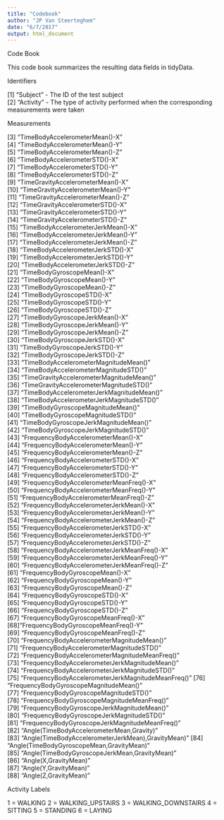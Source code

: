 ```yaml
---
title: "Codebook"
author: "JP Van Steerteghem"
date: "6/7/2017"
output: html_document
---
```


Code Book

This code book summarizes the resulting data fields in tidyData.

Identifiers

[1] "Subject" - The ID of the test subject                                           
[2] "Activity" - The type of activity performed when the corresponding measurements were taken

Measurements

[3] "TimeBodyAccelerometerMean()-X"                     
[4] "TimeBodyAccelerometerMean()-Y"                    
[5] "TimeBodyAccelerometerMean()-Z"                     
[6] "TimeBodyAccelerometerSTD()-X"                     
[7] "TimeBodyAccelerometerSTD()-Y"                      
[8] "TimeBodyAccelerometerSTD()-Z"                     
[9] "TimeGravityAccelerometerMean()-X"                  
[10] "TimeGravityAccelerometerMean()-Y"                 
[11] "TimeGravityAccelerometerMean()-Z"                  
[12] "TimeGravityAccelerometerSTD()-X"                  
[13] "TimeGravityAccelerometerSTD()-Y"                   
[14] "TimeGravityAccelerometerSTD()-Z"                  
[15] "TimeBodyAccelerometerJerkMean()-X"                 
[16] "TimeBodyAccelerometerJerkMean()-Y"                
[17] "TimeBodyAccelerometerJerkMean()-Z"                 
[18] "TimeBodyAccelerometerJerkSTD()-X"                 
[19] "TimeBodyAccelerometerJerkSTD()-Y"                  
[20] "TimeBodyAccelerometerJerkSTD()-Z"                 
[21] "TimeBodyGyroscopeMean()-X"                         
[22] "TimeBodyGyroscopeMean()-Y"                        
[23] "TimeBodyGyroscopeMean()-Z"                         
[24] "TimeBodyGyroscopeSTD()-X"                         
[25] "TimeBodyGyroscopeSTD()-Y"                          
[26] "TimeBodyGyroscopeSTD()-Z"                         
[27] "TimeBodyGyroscopeJerkMean()-X"                     
[28] "TimeBodyGyroscopeJerkMean()-Y"                    
[29] "TimeBodyGyroscopeJerkMean()-Z"                     
[30] "TimeBodyGyroscopeJerkSTD()-X"                     
[31] "TimeBodyGyroscopeJerkSTD()-Y"                      
[32] "TimeBodyGyroscopeJerkSTD()-Z"                     
[33] "TimeBodyAccelerometerMagnitudeMean()"              
[34] "TimeBodyAccelerometerMagnitudeSTD()"              
[35] "TimeGravityAccelerometerMagnitudeMean()"           
[36] "TimeGravityAccelerometerMagnitudeSTD()"           
[37] "TimeBodyAccelerometerJerkMagnitudeMean()"          
[38] "TimeBodyAccelerometerJerkMagnitudeSTD()"          
[39] "TimeBodyGyroscopeMagnitudeMean()"                  
[40] "TimeBodyGyroscopeMagnitudeSTD()"                  
[41] "TimeBodyGyroscopeJerkMagnitudeMean()"              
[42] "TimeBodyGyroscopeJerkMagnitudeSTD()"              
[43] "FrequencyBodyAccelerometerMean()-X"                
[44] "FrequencyBodyAccelerometerMean()-Y"               
[45] "FrequencyBodyAccelerometerMean()-Z"                
[46] "FrequencyBodyAccelerometerSTD()-X"                
[47] "FrequencyBodyAccelerometerSTD()-Y"                 
[48] "FrequencyBodyAccelerometerSTD()-Z"                
[49] "FrequencyBodyAccelerometerMeanFreq()-X"            
[50] "FrequencyBodyAccelerometerMeanFreq()-Y"           
[51] "FrequencyBodyAccelerometerMeanFreq()-Z"            
[52] "FrequencyBodyAccelerometerJerkMean()-X"           
[53] "FrequencyBodyAccelerometerJerkMean()-Y"            
[54] "FrequencyBodyAccelerometerJerkMean()-Z"           
[55] "FrequencyBodyAccelerometerJerkSTD()-X"             
[56] "FrequencyBodyAccelerometerJerkSTD()-Y"            
[57] "FrequencyBodyAccelerometerJerkSTD()-Z"             
[58] "FrequencyBodyAccelerometerJerkMeanFreq()-X"       
[59] "FrequencyBodyAccelerometerJerkMeanFreq()-Y"        
[60] "FrequencyBodyAccelerometerJerkMeanFreq()-Z"       
[61] "FrequencyBodyGyroscopeMean()-X"                    
[62] "FrequencyBodyGyroscopeMean()-Y"                   
[63] "FrequencyBodyGyroscopeMean()-Z"                    
[64] "FrequencyBodyGyroscopeSTD()-X"                    
[65] "FrequencyBodyGyroscopeSTD()-Y"                     
[66] "FrequencyBodyGyroscopeSTD()-Z"                    
[67] "FrequencyBodyGyroscopeMeanFreq()-X"                
[68]"FrequencyBodyGyroscopeMeanFreq()-Y"               
[69] "FrequencyBodyGyroscopeMeanFreq()-Z"                 
[70] "FrequencyBodyAccelerometerMagnitudeMean()"        
[71] "FrequencyBodyAccelerometerMagnitudeSTD()"          
[72] "FrequencyBodyAccelerometerMagnitudeMeanFreq()"    
[73] "FrequencyBodyAccelerometerJerkMagnitudeMean()"     
[74] "FrequencyBodyAccelerometerJerkMagnitudeSTD()"     
[75] "FrequencyBodyAccelerometerJerkMagnitudeMeanFreq()" 
[76] "FrequencyBodyGyroscopeMagnitudeMean()"            
[77] "FrequencyBodyGyroscopeMagnitudeSTD()"              
[78] "FrequencyBodyGyroscopeMagnitudeMeanFreq()"        
[79] "FrequencyBodyGyroscopeJerkMagnitudeMean()"         
[80] "FrequencyBodyGyroscopeJerkMagnitudeSTD()"         
[81] "FrequencyBodyGyroscopeJerkMagnitudeMeanFreq()"     
[82] "Angle(TimeBodyAccelerometerMean,Gravity)"         
[83] "Angle(TimeBodyAccelerometerJerkMean),GravityMean)" 
[84] "Angle(TimeBodyGyroscopeMean,GravityMean)"         
[85] "Angle(TimeBodyGyroscopeJerkMean,GravityMean)"      
[86] "Angle(X,GravityMean)"                             
[87] "Angle(Y,GravityMean)"                              
[88] "Angle(Z,GravityMean)"


Activity Labels

1 = WALKING
2 = WALKING_UPSTAIRS
3 = WALKING_DOWNSTAIRS
4 = SITTING
5 = STANDING
6 = LAYING

